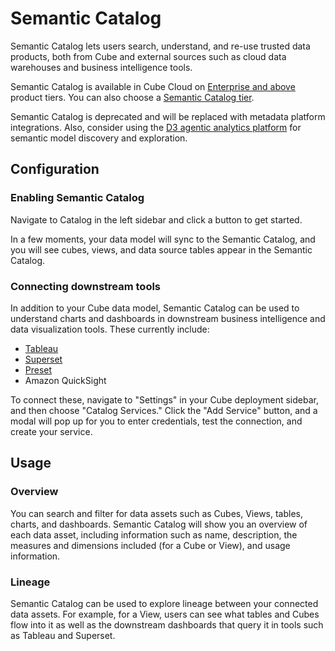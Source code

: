 # Semantic Catalog

Semantic Catalog lets users search, understand, and re-use trusted data products,
both from Cube and external sources such as cloud data warehouses and business intelligence tools.

<SuccessBox>

Semantic Catalog is available in Cube Cloud on
[Enterprise and above](https://cube.dev/pricing) product tiers.
You can also choose a [Semantic Catalog tier](/product/deployment/cloud/pricing#semantic-catalog-tiers).

</SuccessBox>

<WarningBox>

Semantic Catalog is deprecated and will be replaced with metadata platform integrations.
Also, consider using the [D3 agentic analytics platform](https://cube.dev/product/cube-d3)
for semantic model discovery and exploration.

</WarningBox>

<Screenshot src="https://ucarecdn.com/d8e09149-7ed2-4f5c-83f6-406734557efb/catalog.jpg" />

## Configuration

### Enabling Semantic Catalog

Navigate to <Btn>Catalog</Btn> in the left sidebar and click a button to get started.

In a few moments, your data model will sync to the Semantic Catalog, and
you will see cubes, views, and data source tables appear in the Semantic Catalog.

### Connecting downstream tools

In addition to your Cube data model, Semantic Catalog can be used to understand charts and dashboards in downstream business intelligence and data visualization tools.
These currently include:

- [Tableau][ref-tableau]
- [Superset][ref-superset]
- [Preset][ref-superset]
- Amazon QuickSight

To connect these, navigate to "Settings" in your Cube deployment sidebar, and then choose "Catalog Services."
Click the "Add Service" button, and a modal will pop up for you to enter credentials, test the connection, and create your service.

<Screenshot src="https://ucarecdn.com/a060a3cb-f5f0-4b5e-90fb-84694d6c32f4/Screenshot20240624at43731PM.png" />

## Usage

### Overview

You can search and filter for data assets such as Cubes, Views, tables, charts, and dashboards.
Semantic Catalog will show you an overview of each data asset, including information such as name,
description, the measures and dimensions included (for a Cube or View), and usage information.

### Lineage

Semantic Catalog can be used to explore lineage between your connected data assets.
For example, for a View, users can see what tables and Cubes flow into it as well as the downstream
dashboards that query it in tools such as Tableau and Superset.

<Screenshot src="https://ucarecdn.com/9adbeb24-203d-4608-9351-fac348a01f51/Screenshot20240624at44511PM.png" />

[ref-tableau]: /product/configuration/visualization-tools/tableau
[ref-superset]: /product/configuration/visualization-tools/superset
